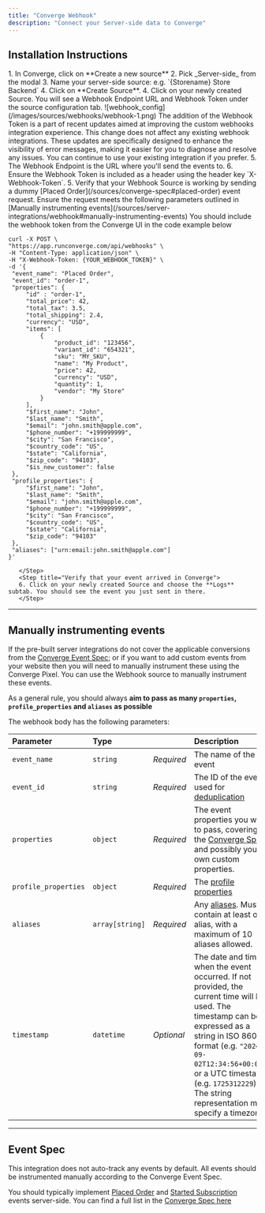 ```yaml
---
title: "Converge Webhook"
description: "Connect your Server-side data to Converge"
---
```


## Installation Instructions

  <Steps>
    <Step title="Create a new Webhook Source in Converge">
      1. In Converge, click on **Create a new source**
        2. Pick _Server-side_ from the modal
        3. Name your server-side source: e.g. `{Storename} Store Backend`
        4. Click on **Create Source**.
    </Step>
    <Step title="Send a dummy event">
        4. Click on your newly created Source. You will see a Webhook Endpoint URL and Webhook Token under the source configuration tab.
        ![webhook_config](/images/sources/webhooks/webhook-1.png)
        <Note>
            The addition of the Webhook Token is a part of recent updates aimed at improving the custom webhooks integration experience. This change does not affect any existing webhook integrations. These updates are specifically designed to enhance the visibility of error messages, making it easier for you to diagnose and resolve any issues. You can continue to use your existing integration if you prefer.
        </Note>
        5. The Webhook Endpoint is the URL where you'll send the events to.
        6. Ensure the Webhook Token is included as a header using the header key `X-Webhook-Token`.
        5. Verify that your Webhook Source is working by sending a dummy [Placed Order](/sources/converge-spec#placed-order) event request. Ensure the request meets the following parameters outlined in [Manually instrumenting events](/sources/server-integrations/webhook#manually-instrumenting-events)
         <Accordion icon="code" title="Code example"> 
         <Note> You should include the webhook token from the Converge UI in the code example below</Note>
   <CodeGroup>
   
   ```cURL cURL
  curl -X POST \
  "https://app.runconverge.com/api/webhooks" \
  -H "Content-Type: application/json" \
  -H "X-Webhook-Token: {YOUR_WEBHOOK_TOKEN}" \
  -d '{
    "event_name": "Placed Order",
    "event_id": "order-1",
    "properties": {
        "id" : "order-1",
        "total_price": 42,
        "total_tax": 3.5,
        "total_shipping": 2.4,
        "currency": "USD",
        "items": [
            {
                "product_id": "123456",
                "variant_id": "654321",
                "sku": "MY_SKU",
                "name": "My Product",
                "price": 42,
                "currency": "USD",
                "quantity": 1,
                "vendor": "My Store"
            }
        ],
        "$first_name": "John",
        "$last_name": "Smith",
        "$email": "john.smith@apple.com",
        "$phone_number": "+199999999",
        "$city": "San Francisco",
        "$country_code": "US",
        "$state": "California",
        "$zip_code": "94103",
        "$is_new_customer": false
    },
    "profile_properties": {
        "$first_name": "John",
        "$last_name": "Smith",
        "$email": "john.smith@apple.com",
        "$phone_number": "+199999999",
        "$city": "San Francisco",
        "$country_code": "US",
        "$state": "California",
        "$zip_code": "94103"
    },
    "aliases": ["urn:email:john.smith@apple.com"]
}'

   ```
   </CodeGroup>
    </Accordion> 
    

       </Step>
       <Step title="Verify that your event arrived in Converge">
       6. Click on your newly created Source and choose the **Logs** subtab. You should see the event you just sent in there.
       </Step>
</Steps>

---

## Manually instrumenting events

If the pre-built server integrations do not cover the applicable conversions from the [Converge Event Spec](/sources/converge-spec); or if you want to add custom events from your website then you will need to manually instrument these using the Converge Pixel.
You can use the Webhook source to manually instrument these events.

<Info> As a general rule, you should always **aim to pass as many `properties`, `profile_properties` and `aliases` as possible** </Info>

The webhook body has the following parameters: 

| Parameter | Type     |   | Description                       |
| :-------- | :------- | :----  | :-------------------------------- |
| `event_name`      | `string` | *Required* | The name of the event |
| `event_id` | `string` | *Required* | The ID of the event, used for [deduplication](/sources/source-concepts#deduplication) |
| `properties` | `object` | *Required* |The event properties you want to pass, covering the [Converge Spec](/sources/server-integrations/webhook#event-spec) and possibly your own custom properties. |
| `profile_properties` | `object` | *Required* | The [profile properties](/sources/source-concepts#profile-properties) |
| `aliases` | `array[string]` | *Required* | Any [aliases](/sources/source-concepts#aliases). Must contain at least one alias, with a maximum of 10 aliases allowed. |
| `timestamp` | `datetime` | *Optional* | The date and time when the event occurred. If not provided, the current time will be used. The timestamp can be expressed as a string in ISO 8601 format (e.g. `"2024-09-02T12:34:56+00:00"`) or a UTC timestamp (e.g. `1725312229`).  The string representation must specify a timezone.


---

## Event Spec

This integration does not auto-track any events by default. 
All events should be instrumented manually according to the Converge Event Spec.


<Note> You should typically implement [Placed Order](/sources/converge-spec#placed-order) and [Started Subscription](/sources/converge-spec#started-subscription) events server-side. You can find a full list in the [Converge Spec here](/sources/converge-spec) </Note>